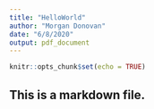```yaml
---
title: "HelloWorld"
author: "Morgan Donovan"
date: "6/8/2020"
output: pdf_document
---
```


```r
knitr::opts_chunk$set(echo = TRUE)
```

## This is a markdown file.
